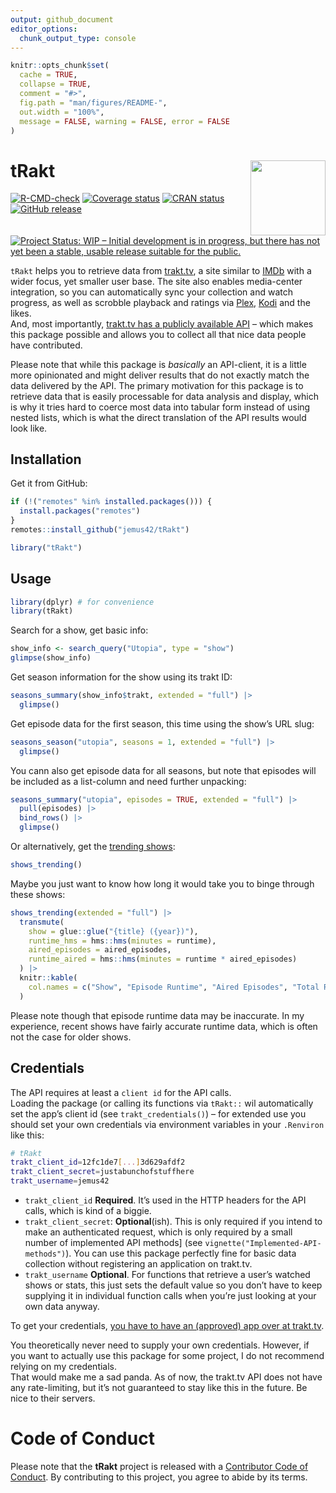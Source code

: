 ```yaml
---
output: github_document
editor_options: 
  chunk_output_type: console
---
```


<!-- README.md is generated from README.Rmd. Please edit that file -->

```r
knitr::opts_chunk$set(
  cache = TRUE,
  collapse = TRUE,
  comment = "#>",
  fig.path = "man/figures/README-",
  out.width = "100%",
  message = FALSE, warning = FALSE, error = FALSE
)
```

# tRakt <img src="https://jemus42.github.io/tRakt/reference/figures/logo.png" align="right" height="120"/>

<!-- badges: start -->
[![R-CMD-check](https://github.com/jemus42/tRakt/actions/workflows/R-CMD-check.yaml/badge.svg)](https://github.com/jemus42/tRakt/actions/workflows/R-CMD-check.yaml)
[![Coverage status](https://codecov.io/gh/jemus42/tRakt/branch/master/graph/badge.svg)](https://codecov.io/github/jemus42/tRakt?branch=master) 
[![CRAN status](https://www.r-pkg.org/badges/version/tRakt)](https://cran.r-project.org/package=tRakt)
[![GitHub release](https://img.shields.io/github/release/jemus42/tRakt.svg?logo=GitHub)](https://github.com/jemus42/tRakt/releases)
[![Project Status: WIP – Initial development is in progress, but there has not yet been a stable, usable release suitable for the public.](https://www.repostatus.org/badges/latest/wip.svg)](https://www.repostatus.org/#wip)

<!-- badges: end -->

`tRakt` helps you to retrieve data from [trakt.tv](https://trakt.tv/), a site similar to [IMDb](https://imdb.com) with a wider focus, yet smaller user base. The site also enables media-center integration, so you can automatically sync your collection and watch progress, as well as scrobble playback and ratings via [Plex](https://www.plex.tv/), [Kodi](https://kodi.tv/) and the likes.  
And, most importantly, [trakt.tv has a publicly available API](https://trakt.docs.apiary.io) – which makes this package possible and allows you to collect all that nice data people have contributed.

Please note that while this package is *basically* an API-client, it is a little more opinionated and might deliver results that do not exactly match the data delivered by the API. The primary motivation for this package is to retrieve data that is easily processable for data analysis and display, which is why it tries hard to coerce most data into tabular form instead of using nested lists, which is what the direct translation of the API results would look like.

## Installation

Get it from GitHub:

```r
if (!("remotes" %in% installed.packages())) {
  install.packages("remotes")
}
remotes::install_github("jemus42/tRakt")

library("tRakt")
```

## Usage

```r
library(dplyr) # for convenience
library(tRakt)
```

Search for a show, get basic info:

```r
show_info <- search_query("Utopia", type = "show")
glimpse(show_info)
```

Get season information for the show using its trakt ID:

```r
seasons_summary(show_info$trakt, extended = "full") |>
  glimpse()
```

Get episode data for the first season, this time using the show's URL slug:

```r
seasons_season("utopia", seasons = 1, extended = "full") |>
  glimpse()
```

You cann also get episode data for all seasons, but note that episodes will be included as a list-column and need further unpacking:

```r
seasons_summary("utopia", episodes = TRUE, extended = "full") |>
  pull(episodes) |>
  bind_rows() |>
  glimpse()
```


Or alternatively, get the [trending shows](https://trakt.tv/shows/trending):

```r
shows_trending()
```

Maybe you just want to know how long it would take you to binge through these shows:

```r
shows_trending(extended = "full") |>
  transmute(
    show = glue::glue("{title} ({year})"),
    runtime_hms = hms::hms(minutes = runtime),
    aired_episodes = aired_episodes,
    runtime_aired = hms::hms(minutes = runtime * aired_episodes)
  ) |>
  knitr::kable(
    col.names = c("Show", "Episode Runtime", "Aired Episodes", "Total Runtime (aired)")
  )
```

Please note though that episode runtime data may be inaccurate. In my experience, recent shows have fairly accurate runtime data, which is often not the case for older shows.

## Credentials

The API requires at least a `client id` for the API calls.  
Loading the package (or calling its functions via `tRakt::` wil automatically set the app's client id (see `trakt_credentials()`) – for extended use you should set your own credentials via environment variables in your `.Renviron` like this:

```sh
# tRakt
trakt_client_id=12fc1de7[...]3d629afdf2
trakt_client_secret=justabunchofstuffhere
trakt_username=jemus42
```

* `trakt_client_id` **Required**. It's used in the HTTP headers for the API calls, which is kind of a biggie.
* `trakt_client_secret`: **Optional**(ish). This is only required if you intend to make an authenticated request, which is only required by a small number of implemented API methods] (see `vignette("Implemented-API-methods")`). You can use this package perfectly fine for basic data collection without registering an application on trakt.tv.
* `trakt_username` **Optional**. For functions that retrieve a user's watched shows or stats, this just sets the default value so you don't have to keep supplying it in individual function calls when you're just looking at your own data anyway.

To get your credentials, [you have to have an (approved) app over at trakt.tv](http://trakt.tv/oauth/applications).

You theoretically never need to supply your own credentials. However, if you want to actually use this package for some project, I do not recommend relying on my credentials.  
That would make me a sad panda. 
As of now, the trakt.tv API does not have any rate-limiting, but it's not guaranteed to stay like this in the future.
Be nice to their servers.

# Code of Conduct

Please note that the **tRakt** project is released with a [Contributor Code of Conduct](.github/CODE_OF_CONDUCT.md). By contributing to this project, you agree to abide by its terms.

